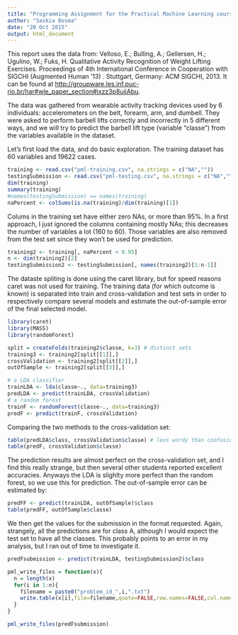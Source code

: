 ```yaml
---
title: "Programming Assignment for the Practical Machine Learning course"
author: "Saskia Bosma"
date: "20 Oct 2015"
output: html_document
---
```


This report uses the data from: Velloso, E.; Bulling, A.; Gellersen, H.; Ugulino, W.; Fuks, H. Qualitative Activity Recognition of Weight Lifting Exercises. Proceedings of 4th International Conference in Cooperation with SIGCHI (Augmented Human '13) . Stuttgart, Germany: ACM SIGCHI, 2013. It can be found at <http://groupware.les.inf.puc-rio.br/har#wle_paper_section#ixzz3p8ujiAbu>.

The data was gathered from wearable activity tracking devices used by 6 individuals: accelerometers on the belt, forearm, arm, and dumbell. They were asked to perform barbell lifts correctly and incorrectly in 5 different ways, and we will try to predict the barbell lift type (variable "classe") from the variables available in the dataset.

Let's first load the data, and do basic exploration. The training dataset has 60 variables and 19622 cases.

```r
training <- read.csv("pml-training.csv", na.strings = c("NA",""))
testingSubmission <- read.csv("pml-testing.csv", na.strings = c("NA",""))
dim(training)
summary(training)
#names(testingSubmission) == names(training)
naPercent <- colSums(is.na(training)/dim(training)[1])
```

Colums in the training set have either zero NAs, or more than 95%. In a first approach, I just ignored the columns containing mostly NAs; this decreases the number of variables a lot (160 to 60). Those variables are also removed from the test set since they won't be used for prediction.

```r
training2 <- training[, naPercent < 0.95]
n <- dim(training2)[2]
testingSubmission2 <- testingSubmission[, names(training2)[1:n-1]]
```

The dataste spliting is done using the caret library, but for speed reasons caret was not used for training. The training data (for which outcome is known) is separated into train and cross-validation and test sets in order to respectively compare several models and estimate the out-of-sample error of the final selected model.

```r
library(caret)
library(MASS)
library(randomForest)

split = createFolds(training2$classe, k=3) # distinct sets
training3 <- training2[split[[1]],]
crossValidation <- training2[split[[2]],]
outOfSample <- training2[split[[3]],]

# a LDA classifier
trainLDA <- lda(classe~., data=training3)
predLDA <- predict(trainLDA, crossValidation)
# a random forest 
trainF <- randomForest(classe~., data=training3) 
predF <- predict(trainF, crossValidation)
```

Comparing the two methods to the cross-validation set:

```r
table(predLDA$class, crossValidation$classe) # less wordy than confusionMatrix
table(predF, crossValidation$classe)
```

The prediction results are almost perfect on the cross-validation set, and I find this really strange, but then several other students reported excellent accuracies. Anyways the LDA is slighlty more perfect than the random forest, so we use this for prediction. The out-of-sample error can be estimated by:

```r
predFF <- predict(trainLDA, outOfSample)$class
table(predFF, outOfSample$classe)
```

We then get the values for the submission in the format requested. Again, strangely, all the predictions are for class A, although I would expect the test set to have all the classes. This probably points to an error in my analysis, but I ran out of time to investigate it.

```r
predFsubmission <- predict(trainLDA, testingSubmission2)$class

pml_write_files = function(x){
  n = length(x)
  for(i in 1:n){
    filename = paste0("problem_id_",i,".txt")
    write.table(x[i],file=filename,quote=FALSE,row.names=FALSE,col.names=FALSE)
  }
}

pml_write_files(predFsubmission)
```




